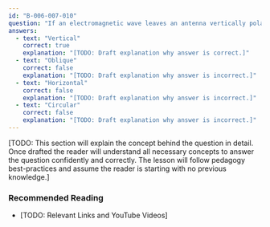 ```yaml
---
id: "B-006-007-010"
question: "If an electromagnetic wave leaves an antenna vertically polarized and reaches the receiving location by ground wave, what will be its final polarization?"
answers:
  - text: "Vertical"
    correct: true
    explanation: "[TODO: Draft explanation why answer is correct.]"
  - text: "Oblique"
    correct: false
    explanation: "[TODO: Draft explanation why answer is incorrect.]"
  - text: "Horizontal"
    correct: false
    explanation: "[TODO: Draft explanation why answer is incorrect.]"
  - text: "Circular"
    correct: false
    explanation: "[TODO: Draft explanation why answer is incorrect.]"
---
```


[TODO: This section will explain the concept behind the question in detail. Once drafted the reader will understand all necessary concepts to answer the question confidently and correctly. The lesson will follow pedagogy best-practices and assume the reader is starting with no previous knowledge.]

### Recommended Reading

- [TODO: Relevant Links and YouTube Videos]
